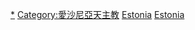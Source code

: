 {{Commons category|Roman Catholic churches in Estonia}}

[[Category:爱沙尼亚教堂|*]]
[[Category:愛沙尼亞天主教|Category:愛沙尼亞天主教]]
[[Category:欧洲天主教堂|Estonia]]
[[Category:各国天主教堂|Estonia]]